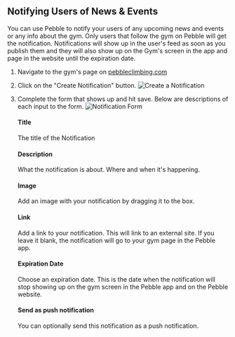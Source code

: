 
## Notifying Users of News & Events

<VideoPlaylist videoId="aKne1Zy8N0I" />

You can use Pebble to notify your users of any upcoming news and events or any info about the gym. Only users that follow the gym on Pebble will get the notification. Notifications will show up in the user's feed as soon as you publish them and they will also show up on the Gym's screen in the app and page in the website until the expiration date.

1. Navigate to the gym's page on [pebbleclimbing.com](https://www.pebbleclimbing.com/gyms)

2. Click on the "Create Notification" button.
   ![Create a Notification](../images/create-note.png)

3. Complete the form that shows up and hit save. Below are descriptions of each input to the form.
   ![Notification Form](../images/note-form.png)

   #### Title

   The title of the Notification

   #### Description

   What the notification is about. Where and when it's happening.

   #### Image

   Add an image with your notification by dragging it to the box.

   #### Link

   Add a link to your notification. This will link to an external site. If you leave it blank, the notification will go to your gym page in the Pebble app.

   #### Expiration Date

   Choose an expiration date. This is the date when the notification will stop showing up on the gym screen in the Pebble app and on the Pebble website.

   #### Send as push notification

   You can optionally send this notification as a push notification.
